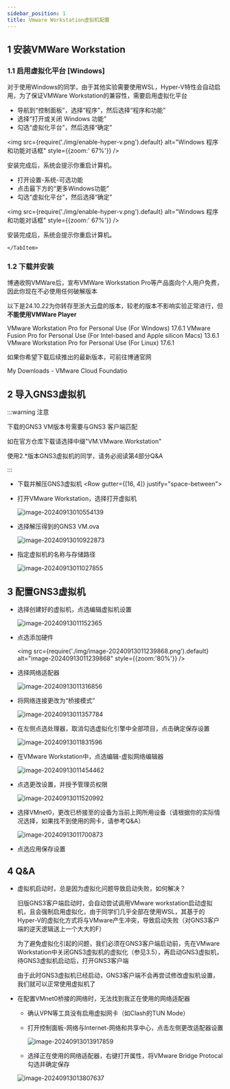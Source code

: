 ```yaml
---
sidebar_position: 1
title: Vmware Workstation虚拟机配置
---
```



## 1 安装VMWare Workstation

### 1.1 启用虚拟化平台 [Windows]

对于使用Windows的同学，由于其他实验需要使用WSL，Hyper-V特性会自动启用，为了保证VMWare Workstation的兼容性，需要启用虚拟化平台

<Tabs className="unique-tabs"  groupId="operating-systems">
    <TabItem value="Windows 10">

* 导航到“控制面板”，选择“程序”，然后选择“程序和功能”
* 选择“打开或关闭 Windows 功能”
* 勾选“虚拟化平台”，然后选择“确定”

<img src={require('./img/enable-hyper-v.png').default}   alt="Windows 程序和功能对话框" style={{zoom:' 67%'}} />

安装完成后，系统会提示你重启计算机。
    </TabItem>
    <TabItem value="Windows 11">

* 打开设置-系统-可选功能
* 点击最下方的“更多Windows功能”
* 勾选“虚拟化平台”，然后选择“确定”

<img src={require('./img/enable-hyper-v.png').default}   alt="Windows 程序和功能对话框" style={{zoom:' 67%'}} />

安装完成后，系统会提示你重启计算机。

    </TabItem>
</Tabs>

### 1.2 下载并安装

博通收购VMWare后，宣布VMWare Workstation Pro等产品面向个人用户免费，因此你现在不必使用任何破解版本

以下是24.10.22为你转存至浙大云盘的版本，较老的版本不影响实验正常进行，但**不能使用VMWare Player**

<Tabs className="unique-tabs"  groupId="operating-systems">
    <TabItem value="Windows">
        <LinkCard url="https://pan.zju.edu.cn/share/92c91a7878b1f7e15f347632d6" title="VMware Workstation Pro" icon="https://support.broadcom.com/o/ecx-standard-theme/images/favicon.ico">VMware Workstation Pro for Personal Use (For Windows) 17.6.1</LinkCard>
    </TabItem>
    <TabItem value="macOS">
        <LinkCard url="https://pan.zju.edu.cn/share/89422b3ae5ab1f720cc9ac378b/" title="VMware Funsion Pro" icon="https://support.broadcom.com/o/ecx-standard-theme/images/favicon.ico">VMware Fusion Pro for Personal Use (For Intel-based and Apple silicon Macs) 13.6.1</LinkCard>
    </TabItem>
    <TabItem value="Linux">
        <LinkCard url="https://pan.zju.edu.cn/share/d4cfd82e4a0a8d23ebba08a7f1" title="VMware Workstation Pro" icon="https://support.broadcom.com/o/ecx-standard-theme/images/favicon.ico">VMware Workstation Pro for Personal Use (For Linux) 17.6.1</LinkCard>
    </TabItem>
</Tabs>

如果你希望下载后续推出的最新版本，可前往博通官网

<LinkCard url="https://support.broadcom.com/group/ecx/downloads" title="My Downloads - Support Portal - Broadcom Support Portal" icon="https://support.broadcom.com/o/ecx-standard-theme/images/favicon.ico">My Downloads - VMware Cloud Foundatio</LinkCard>
<br/>


## 2 导入GNS3虚拟机

:::warning 注意

下载的GNS3 VM版本号需要与GNS3 客户端匹配

如在官方仓库下载请选择中缀"VM.VMware.Workstation"

使用2.*版本GNS3虚拟机的同学，请务必阅读第4部分Q&A

:::

* 下载并解压GNS3虚拟机
    <Row gutter={[16, 4]} justify="space-between">
          <Col xs={24} sm={12}>
          <FileCard link="https://pan.zju.edu.cn/share/f8b99eeebe605bef1fded196b1" name="浙大云盘" size={1116691496} file_type="cloud"/>
          </Col>
          <Col xs={24} sm={12}>
          <FileCard link="https://github.com/GNS3/gns3-gui/releases" name="Github官方仓库" size={1116691496} file_type="github"/>
        </Col>
    </Row>
* 打开VMware Workstation，选择打开虚拟机

  ![image-20240913010554139](img/image-20240913010554139.png)



* 选择解压得到的GNS3 VM.ova

  ![image-20240913010922873](img/image-20240913010922873.png)

* 指定虚拟机的名称与存储路径

  ![image-20240913011027855](img/image-20240913011027855.png)



## 3 配置GNS3虚拟机

* 选择创建好的虚拟机，点选编辑虚拟机设置

  ![image-20240913011152365](img/image-20240913011152365.png)

* 点选添加硬件

  <img src={require('./img/image-20240913011239868.png').default}   alt="image-20240913011239868" style={{zoom:'80%'}} />

* 选择网络适配器

  ![image-20240913011316856](img/image-20240913011316856.png)

* 将网络连接更改为“桥接模式”

  ![image-20240913011357784](img/image-20240913011357784.png)

* 在左侧点选处理器，取消勾选虚拟化引擎中全部项目，点击确定保存设置

  ![image-20240913011831596](img/image-20240913011831596.png)

* 在VMware Workstation中，点选编辑-虚拟网络编辑器

  ![image-20240913011454462](img/image-20240913011454462.png)

* 点选更改设置，并授予管理员权限

  ![image-20240913011520992](img/image-20240913011520992.png)

* 选择VMnet0，更改已桥接至的设备为当前上网所用设备（请根据你的实际情况选择，如果找不到使用的网卡，请参考Q&A）

  ![image-20240913011700873](img/image-20240913011700873.png)

* 点选应用保存设置





## 4 Q&A

* 虚拟机启动时，总是因为虚拟化问题导致启动失败，如何解决？

  旧版GNS3客户端启动时，会自动尝试调用VMware workstation启动虚拟机，且会强制启用虚拟化，由于同学们几乎全部在使用WSL，其基于的Hyper-V的虚拟化方式将与VMware产生冲突，导致启动失败（对GNS3客户端的逆天逻辑送上一个大大的F）

  为了避免虚拟化引起的问题，我们必须在GNS3客户端启动前，先在VMware Workstation中关闭GNS3虚拟机的虚拟化（参见3.5），再启动GNS3虚拟机，待GNS3虚拟机启动后，打开GNS3客户端

  由于此时GNS3虚拟机已经启动，GNS3客户端不会再尝试修改虚拟机设置，我们就可以正常使用虚拟机了

* 在配置VMnet0桥接的网络时，无法找到我正在使用的网络适配器

  * 确认VPN等工具没有启用虚拟网卡（如Clash的TUN Mode）

  * 打开控制面板-网络与Internet-网络和共享中心，点击左侧更改适配器设置

    ![image-20240913013917859](img/image-20240913013917859.png)

  * 选择正在使用的网络适配器，右键打开属性，将VMware Bridge Protocal勾选并确定保存

  ![image-20240913013807637](img/image-20240913013807637.png)